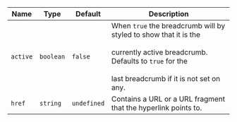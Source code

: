 
  | Name | Type | Default | Description |
| --- | --- | --- | --- |
| `active` | `boolean` | `false` | When `true` the breadcrumb will by styled to show that it is the<br /><br />currently active breadcrumb. Defaults to `true` for the<br /><br />last breadcrumb if it is not set on any. |
| `href` | `string` | `undefined` | Contains a URL or a URL fragment that the hyperlink points to. |

